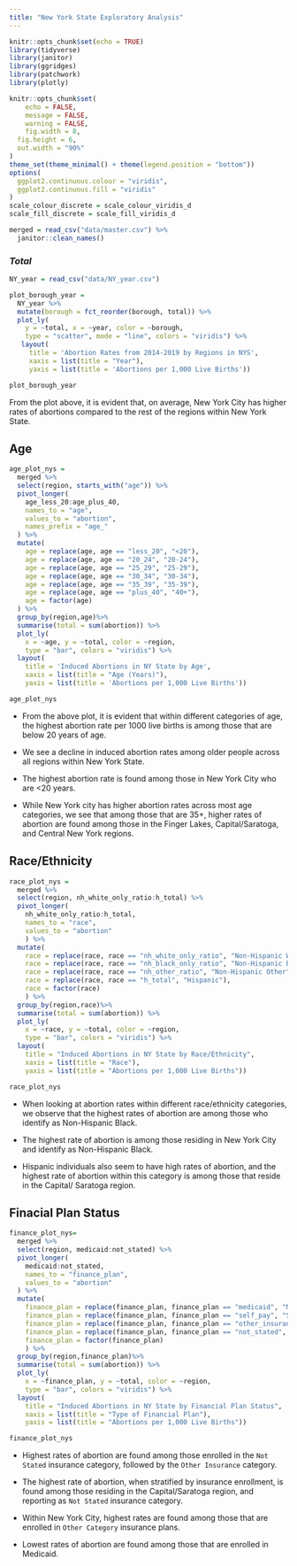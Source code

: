 ```yaml
---
title: "New York State Exploratory Analysis"
---
```


```r
knitr::opts_chunk$set(echo = TRUE)
library(tidyverse)
library(janitor)
library(ggridges)
library(patchwork)
library(plotly)

knitr::opts_chunk$set(
	echo = FALSE,
	message = FALSE,
	warning = FALSE,
	fig.width = 8, 
  fig.height = 6,
  out.width = "90%"
)
theme_set(theme_minimal() + theme(legend.position = "bottom"))
options(
  ggplot2.continuous.colour = "viridis",
  ggplot2.continuous.fill = "viridis"
)
scale_colour_discrete = scale_colour_viridis_d
scale_fill_discrete = scale_fill_viridis_d
```

```r
merged = read_csv("data/master.csv") %>% 
  janitor::clean_names()
```

### *Total*

```r
NY_year = read_csv("data/NY_year.csv")

plot_borough_year = 
  NY_year %>% 
  mutate(borough = fct_reorder(borough, total)) %>% 
  plot_ly(
    y = ~total, x = ~year, color = ~borough, 
    type = "scatter", mode = "line", colors = "viridis") %>% 
   layout(
     title = 'Abortion Rates from 2014-2019 by Regions in NYS', 
     xaxis = list(title = "Year"),
     yaxis = list(title = 'Abortions per 1,000 Live Births'))

plot_borough_year
```

From the plot above, it is evident that, on average, New York City has higher rates of abortions compared to the rest of the regions within New York State. 

## Age 

```r
age_plot_nys =
  merged %>% 
  select(region, starts_with("age")) %>% 
  pivot_longer(
    age_less_20:age_plus_40,
    names_to = "age", 
    values_to = "abortion",
    names_prefix = "age_"
  ) %>% 
  mutate(
    age = replace(age, age == "less_20", "<20"),
    age = replace(age, age == "20_24", "20-24"),
    age = replace(age, age == "25_29", "25-29"),
    age = replace(age, age == "30_34", "30-34"),
    age = replace(age, age == "35_39", "35-39"),
    age = replace(age, age == "plus_40", "40+"),
    age = factor(age)
  ) %>%
  group_by(region,age)%>%
  summarise(total = sum(abortion)) %>% 
  plot_ly(
    x = ~age, y = ~total, color = ~region, 
    type = "bar", colors = "viridis") %>% 
  layout(
    title = 'Induced Abortions in NY State by Age', 
    xaxis = list(title = "Age (Years)"),
    yaxis = list(title = 'Abortions per 1,000 Live Births'))

age_plot_nys
```

- From the above plot, it is evident that within different categories of age, the highest abortion rate per 1000 live births is among those that are below 20 years of age. 

- We see a decline in induced abortion rates among older people across all regions within New York State. 

- The highest abortion rate is found among those in New York City who are <20 years. 

- While New York city has higher abortion rates across most age categories, we see that among those that are 35+, higher rates of abortion are found among those in the Finger Lakes, Capital/Saratoga, and Central New York regions.

## Race/Ethnicity

```r
race_plot_nys =
  merged %>% 
  select(region, nh_white_only_ratio:h_total) %>%
  pivot_longer(
    nh_white_only_ratio:h_total,
    names_to = "race", 
    values_to = "abortion"
    ) %>%
  mutate(
    race = replace(race, race == "nh_white_only_ratio", "Non-Hispanic White Only"),
    race = replace(race, race == "nh_black_only_ratio", "Non-Hispanic Black Only"),
    race = replace(race, race == "nh_other_ratio", "Non-Hispanic Other"),
    race = replace(race, race == "h_total", "Hispanic"),
    race = factor(race)
    ) %>%
  group_by(region,race)%>%
  summarise(total = sum(abortion)) %>% 
  plot_ly(
    x = ~race, y = ~total, color = ~region, 
    type = "bar", colors = "viridis") %>% 
  layout(
    title = "Induced Abortions in NY State by Race/Ethnicity", 
    xaxis = list(title = "Race"),
    yaxis = list(title = "Abortions per 1,000 Live Births"))

race_plot_nys
```

- When looking at abortion rates within different race/ethnicity categories, we observe that the highest rates of abortion are among those who identify as Non-Hispanic Black. 

- The highest rate of abortion is among those residing in New York City and identify as Non-Hispanic Black. 

- Hispanic individuals also seem to have high rates of abortion, and the highest rate of abortion within this category is among those that reside in the Capital/ Saratoga region. 

## Finacial Plan Status

```r
finance_plot_nys= 
  merged %>%
  select(region, medicaid:not_stated) %>%
  pivot_longer(
    medicaid:not_stated,
    names_to = "finance_plan", 
    values_to = "abortion"
  ) %>% 
  mutate(
    finance_plan = replace(finance_plan, finance_plan == "medicaid", "Medicaid"),
    finance_plan = replace(finance_plan, finance_plan == "self_pay", "Self Pay"),
    finance_plan = replace(finance_plan, finance_plan == "other_insurance", "Other Insurance"),
    finance_plan = replace(finance_plan, finance_plan == "not_stated", "Not Stated"),
    finance_plan = factor(finance_plan)
    ) %>%
  group_by(region,finance_plan)%>%
  summarise(total = sum(abortion)) %>% 
  plot_ly(
    x = ~finance_plan, y = ~total, color = ~region, 
    type = "bar", colors = "viridis") %>% 
  layout(
    title = "Induced Abortions in NY State by Financial Plan Status", 
    xaxis = list(title = "Type of Financial Plan"),
    yaxis = list(title = "Abortions per 1,000 Live Births"))

finance_plot_nys
```

- Highest rates of abortion are found among those enrolled in the `Not Stated` insurance category, followed by the `Other Insurance` category. 

- The highest rate of abortion, when stratified by insurance enrollment, is found among those residing in the Capital/Saratoga region, and reporting as `Not Stated` insurance category. 

- Within New York City, highest rates are found among those that are enrolled in `Other Category` insurance plans. 

- Lowest rates of abortion are found among those that are enrolled in Medicaid. 







